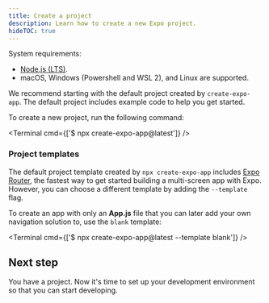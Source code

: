```yaml
---
title: Create a project
description: Learn how to create a new Expo project.
hideTOC: true
---
```



System requirements:

- [Node.js (LTS)](https://nodejs.org/en/).
- macOS, Windows (Powershell and WSL 2), and Linux are supported.

We recommend starting with the default project created by `create-expo-app`. The default project includes example code to help you get started.

To create a new project, run the following command:

<Terminal cmd={['$ npx create-expo-app@latest']} />

### Project templates

The default project template created by `npx create-expo-app` includes [Expo Router](/router/introduction/), the fastest way to get started building a multi-screen app with Expo. However, you can choose a different template by adding the `--template` flag.

To create an app with only an **App.js** file that you can later add your own navigation solution to, use the `blank` template:

<Terminal cmd={['$ npx create-expo-app@latest --template blank']} />

## Next step

You have a project. Now it's time to set up your development environment so that you can start developing.
